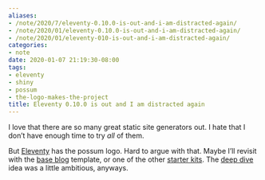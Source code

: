 ```yaml
---
aliases:
- /note/2020/7/eleventy-0.10.0-is-out-and-i-am-distracted-again/
- /note/2020/01/eleventy-0.10.0-is-out-and-i-am-distracted-again/
- /note/2020/01/eleventy-010-is-out-and-i-am-distracted-again/
categories:
- note
date: 2020-01-07 21:19:30-08:00
tags:
- eleventy
- shiny
- possum
- the-logo-makes-the-project
title: Eleventy 0.10.0 is out and I am distracted again
---
```


I love that there are so many great static site generators out. I hate
that I don’t have enough time to try *all* of them.

But [Eleventy](https://11ty.dev) has the possum logo. Hard to argue with
that. Maybe I’ll revisit with the [base
blog](https://github.com/11ty/eleventy-base-blog) template, or one of
the other [starter kits](https://www.11ty.dev/docs/starter/). The [deep
dive](/post/2019/04/eleventy) idea was a little ambitious, anyways.
